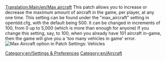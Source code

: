 [[Translation:Main/en/Max aircraft]]
This patch allows you to increase or decrease the maximum amount of aircraft in the game, per player, at any one time. This setting can be found under the "max_aircraft" setting in opentdd.cfg, with the default being 500. It can be changed in increments of 100, from 0 up to 5,000 (which is more than enough for anyone) If you change this setting, say, to 100, when you already have 101 aircraft in-game, then the game will give you a 'too many vehicles in game' error. 
[[File:en/Maxvehiclesaircraft.png|frame|Max Aircraft option in Patch Settings: Vehicles]]

[[Category:en/Settings & Preferences]]
[[Category:en/Aircraft]]